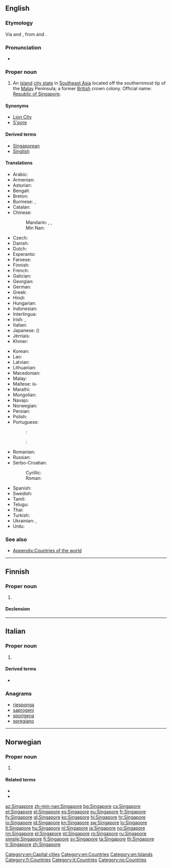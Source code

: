 ==English==
{{wikipedia}}

===Etymology===
Via {{etyl|ms|en}} {{term|singa||lion|lang=ms}} and {{term|pura||city|lang=ms}}, from {{etyl|sa|en}} {{term|sc=Deva|सिंह|tr=siṁhá||lion|lang=sa}} and {{term|sc=Deva|पुर||city|lang=sa}}.

===Pronunciation===
* {{audio|En-us-Singapore.ogg|Audio (US)|lang=en}}

===Proper noun===
{{en-proper noun}}

# An [[island]] [[city state]] in [[Southeast Asia]] located off the southernmost tip of the [[Malay]] Peninsula; a former [[British]] crown colony. Official name: [[Republic of Singapore]].

====Synonyms====
* [[Lion City]] {{qualifier|informal}}
* [[S'pore]] {{qualifier|abbreviation}}

====Derived terms====
* [[Singaporean]]
* [[Singlish]]

====Translations====
{{trans-top|Republic of Singapore}}
* Arabic: {{t|ar|سنغافورة|f|tr=singhafuura}}
* Armenian: {{t|hy|Սինգապուր}}
* Asturian: {{t+|ast|Singapur}}
* Bengali: {{t|bn|সিঙ্গাপুর}}
* Breton: {{t|br|Singapour}}
* Burmese: {{t|my|စင်ကာပူ|tr=cang-kapu}}, {{t|my|စင်္ကာပူ|tr=cang-kapu}}
* Catalan: {{t+|ca|Singapur}}
* Chinese:
*: Mandarin: {{t+|cmn|新加坡|tr=Xīnjiāpō|sc=Hani}}, {{t|cmn|星加坡|tr=Xīngjiāpō|sc=Hani}}, {{qualifier|nickname}} {{t+|cmn|星洲|tr=Xīngzhōu|sc=Hani}}
*: Min Nan: {{t|nan|新加坡|tr=Sin-ka-pho|sc=Hans}}
* Czech: {{t+|cs|Singapur|m}}
* Danish: {{t|da|Singapore}}
* Dutch: {{t+|nl|Singapore}}
* Esperanto: {{t|eo|Singapuro}}
* Faroese: {{t|fo|Singapor|n}}
* Finnish: {{t+|fi|Singapore}}
* French: {{t+|fr|Singapour|m}}
* Galician: {{t+|gl|Singapur}}
* Georgian: {{t|ka|სინგაპური|sc=Geor}}
* German: {{t+|de|Singapur}}
* Greek: {{t+|el|Σιγκαπούρη|f}}
* Hindi: {{t+|hi|सिंगापुर|tr=siṅgāpur|sc=Deva}}
* Hungarian: {{t+|hu|Szingapúr}}
* Indonesian: {{t|id|Singapura}}
* Interlingua: {{t|ia|Singhapur}}
* Irish: {{t|ga|Singeapór|m}}, {{t|ga|Poblacht Shingeapór|f}}
* Italian: {{t|it|Singapore|f}}
* Japanese: {{t+|ja|シンガポール|tr=Shingapōru|sc=Jpan}} ({{t|ja|新嘉坡|sc=Jpan}})
* Jèrriais: {{t|roa-jer|Sîngapour|m}}
* Khmer: {{t|km|សិង្ហបុរី|tr=singha’borei|sc=Khmr}}
{{trans-mid}}
* Korean: {{t+|ko|싱가포르|tr=Singgaporeu|sc=Kore}}
* Lao: {{t+|lo|ສິງກະໂປ|sc=Laoo}}
* Latvian: {{t+|lv|Singapūra|f}}
* Lithuanian: {{t+|lt|Singapūras|m}}
* Macedonian: {{t+|mk|Сингапур|m}}
* Malay: {{t|ms|Singapura}}
* Maltese: is-{{t|mt|Singapor}}
* Marathi: {{t|mr|सिंगापुर|m|tr=siṅgāpur|sc=Deva}}
* Mongolian: {{t|mn|Сингапур|sc=Cyrl}}
* Navajo: {{t|nv|Sį́ʼgaboo}}
* Norwegian: {{t+|no|Singapore}}
* Persian: {{t|fa|سنگاپور|tr=Sangâpur|sc=fa-Arab}}
* Polish: {{t+|pl|Singapur}}
* Portuguese:
*: {{qualifier|Brazil}}: {{t+|pt|Cingapura|f}}
*: {{i|Portugal and Africa}}: {{t+|pt|Singapura|f}}
* Romanian: {{t+|ro|Singapore}}
* Russian: {{t+|ru|Сингапу́р|m}}
* Serbo-Croatian:
*: Cyrillic: {{t|sh|Сингапур|m|sc=Cyrl}}
*: Roman: {{t+|sh|Singapur|m}}
* Spanish: {{t+|es|Singapur|m}}
* Swedish: {{t+|sv|Singapore}}
* Tamil: {{t+|ta|சிங்கப்பூர்|tr=singgappūr|sc=Taml}}
* Telugu: {{t+|te|సింగపూర్}}
* Thai: {{t+|th|สิงคโปร์|tr=sĭngkábpoh}}
* Turkish: {{t+|tr|Singapur}}
* Ukrainian: {{t+|uk|Сінгапур}}, {{t|uk|Сингапур}}
* Urdu: {{t|ur|سنگاپور|tr=siṅgāpur|sc=ur-Arab}}
{{trans-bottom}}

===See also===
* [[Appendix:Countries of the world]]

[[Category:en:Capital cities]]
[[Category:en:Countries]]
[[Category:en:Islands]]

----

==Finnish==
{{wikipedia|lang=fi}}

===Proper noun===
{{fi-proper noun}}

# {{l|en|Singapore}}

====Declension====
{{fi-decl-nalle|n=sg|Singapor|||a}}

[[Category:fi:Countries]]

----

==Italian==
{{wikipedia|lang=it}}

===Proper noun===
{{it-proper noun|g=m}}

# {{l|en|Singapore}}

====Derived terms====
* {{l|it|singaporiano}}

===Anagrams===
* [[riesponga#Italian|riesponga]]
* [[saprogeni#Italian|saprogeni]]
* [[sporigena#Italian|sporigena]]
* [[spregiano#Italian|spregiano]]

[[Category:it:Countries]]

----

==Norwegian==

===Proper noun===
{{no-proper noun}}

# {{l|en|Singapore}}

====Related terms====
* {{l|no|singaporer}}
* {{l|no|singaporsk}}

[[Category:no:Countries]]

[[az:Singapore]]
[[zh-min-nan:Singapore]]
[[bg:Singapore]]
[[cs:Singapore]]
[[et:Singapore]]
[[el:Singapore]]
[[es:Singapore]]
[[eu:Singapore]]
[[fr:Singapore]]
[[fy:Singapore]]
[[gl:Singapore]]
[[ko:Singapore]]
[[hi:Singapore]]
[[hr:Singapore]]
[[io:Singapore]]
[[id:Singapore]]
[[kn:Singapore]]
[[sw:Singapore]]
[[lo:Singapore]]
[[lt:Singapore]]
[[hu:Singapore]]
[[nl:Singapore]]
[[ja:Singapore]]
[[no:Singapore]]
[[nn:Singapore]]
[[pl:Singapore]]
[[pt:Singapore]]
[[ro:Singapore]]
[[ru:Singapore]]
[[simple:Singapore]]
[[fi:Singapore]]
[[sv:Singapore]]
[[ta:Singapore]]
[[th:Singapore]]
[[tr:Singapore]]
[[zh:Singapore]]